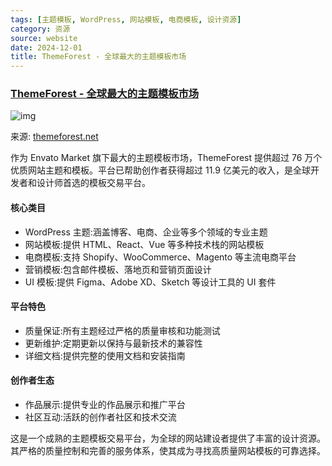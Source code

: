 ```yaml
---
tags: [主题模板, WordPress, 网站模板, 电商模板, 设计资源]
category: 资源
source: website
date: 2024-12-01
title: ThemeForest - 全球最大的主题模板市场
---
```


### [ThemeForest - 全球最大的主题模板市场](https://themeforest.net/)

![img](https://img.mengpeng.tech/i/2024/12/07/67543556909e5.webp)

来源: [themeforest.net](https://themeforest.net/)

作为 Envato Market 旗下最大的主题模板市场，ThemeForest 提供超过 76 万个优质网站主题和模板。平台已帮助创作者获得超过 11.9 亿美元的收入，是全球开发者和设计师首选的模板交易平台。

#### 核心类目
- WordPress 主题:涵盖博客、电商、企业等多个领域的专业主题
- 网站模板:提供 HTML、React、Vue 等多种技术栈的网站模板
- 电商模板:支持 Shopify、WooCommerce、Magento 等主流电商平台
- 营销模板:包含邮件模板、落地页和营销页面设计
- UI 模板:提供 Figma、Adobe XD、Sketch 等设计工具的 UI 套件

#### 平台特色
- 质量保证:所有主题经过严格的质量审核和功能测试
- 更新维护:定期更新以保持与最新技术的兼容性
- 详细文档:提供完整的使用文档和安装指南

#### 创作者生态
- 作品展示:提供专业的作品展示和推广平台
- 社区互动:活跃的创作者社区和技术交流

这是一个成熟的主题模板交易平台，为全球的网站建设者提供了丰富的设计资源。其严格的质量控制和完善的服务体系，使其成为寻找高质量网站模板的可靠选择。 